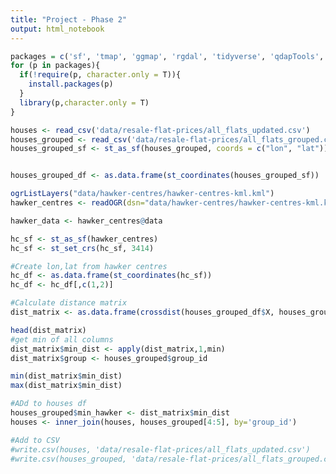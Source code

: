 ```yaml
---
title: "Project - Phase 2"
output: html_notebook
---
```


```r
packages = c('sf', 'tmap', 'ggmap', 'rgdal', 'tidyverse', 'qdapTools', 'spatstat', 'readr')
for (p in packages){ 
  if(!require(p, character.only = T)){
    install.packages(p) 
  }
  library(p,character.only = T) 
}
```

```r

houses <- read_csv('data/resale-flat-prices/all_flats_updated.csv')
houses_grouped <- read_csv('data/resale-flat-prices/all_flats_grouped.csv')
houses_grouped_sf <- st_as_sf(houses_grouped, coords = c("lon", "lat"))


houses_grouped_df <- as.data.frame(st_coordinates(houses_grouped_sf))

```

```r
ogrListLayers("data/hawker-centres/hawker-centres-kml.kml")
hawker_centres <- readOGR(dsn="data/hawker-centres/hawker-centres-kml.kml", layer='HAWKERCENTRE')

hawker_data <- hawker_centres@data

hc_sf <- st_as_sf(hawker_centres)
hc_sf <- st_set_crs(hc_sf, 3414)
```

```r
#Create lon,lat from hawker centres
hc_df <- as.data.frame(st_coordinates(hc_sf))
hc_df <- hc_df[,c(1,2)]
```

```r
#Calculate distance matrix
dist_matrix <- as.data.frame(crossdist(houses_grouped_df$X, houses_grouped_df$Y, hc_df$X, hc_df$Y))

head(dist_matrix)
#get min of all columns
dist_matrix$min_dist <- apply(dist_matrix,1,min)
dist_matrix$group <- houses_grouped$group_id

min(dist_matrix$min_dist)
max(dist_matrix$min_dist)
```

```r
#ADd to houses df
houses_grouped$min_hawker <- dist_matrix$min_dist
houses <- inner_join(houses, houses_grouped[4:5], by='group_id')
```


```r
#Add to CSV 
#write.csv(houses, 'data/resale-flat-prices/all_flats_updated.csv')
#write.csv(houses_grouped, 'data/resale-flat-prices/all_flats_grouped.csv')
```

```r

```

```r

```

```r

```